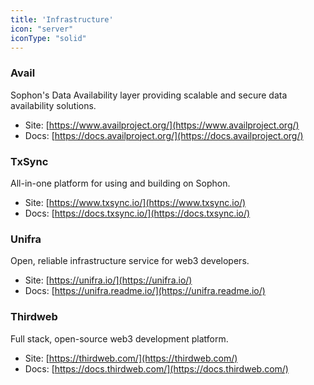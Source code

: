```yaml
---
title: 'Infrastructure'
icon: "server"
iconType: "solid"
---
```


### Avail

Sophon's Data Availability layer providing scalable and secure data availability solutions.

- Site: [https://www.availproject.org/](https://www.availproject.org/)
- Docs: [https://docs.availproject.org/](https://docs.availproject.org/)

### TxSync

All-in-one platform for using and building on Sophon.

- Site: [https://www.txsync.io/](https://www.txsync.io/)
- Docs: [https://docs.txsync.io/](https://docs.txsync.io/)

### Unifra

Open, reliable infrastructure service for web3 developers.

- Site: [https://unifra.io/](https://unifra.io/)
- Docs: [https://unifra.readme.io/](https://unifra.readme.io/)

### Thirdweb

Full stack, open-source web3 development platform.

- Site: [https://thirdweb.com/](https://thirdweb.com/) 
- Docs: [https://docs.thirdweb.com/](https://docs.thirdweb.com/)
